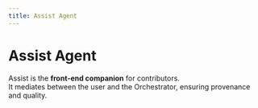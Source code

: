 ```yaml
---
title: Assist Agent
---
```


# Assist Agent

Assist is the **front‑end companion** for contributors.  
It mediates between the user and the Orchestrator, ensuring provenance and quality.